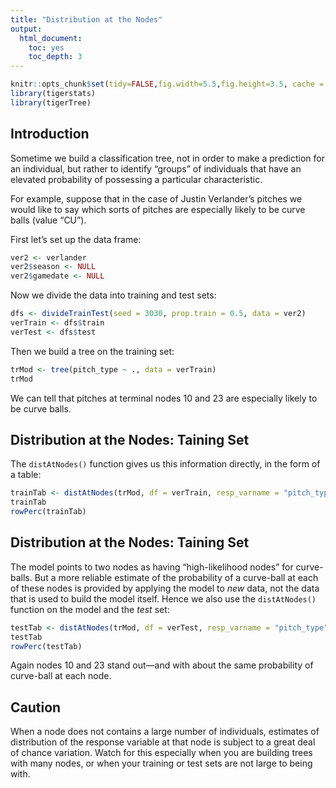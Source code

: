 ```yaml
---
title: "Distribution at the Nodes"
output:
  html_document:
    toc: yes
    toc_depth: 3
---
```


```r
knitr::opts_chunk$set(tidy=FALSE,fig.width=5.5,fig.height=3.5, cache = TRUE)
library(tigerstats)
library(tigerTree)
```

## Introduction

Sometime we build a classification tree, not in order to make a prediction for an individual, but rather to identify "groups" of individuals that have an elevated probability of possessing a particular characteristic.

For example, suppose that in the case of Justin Verlander's pitches we would like to say which sorts of pitches are especially likely to be curve balls (value "CU").

First let's set up the data frame:

```r
ver2 <- verlander
ver2$season <- NULL
ver2$gamedate <- NULL
```

Now we divide the data into training and test sets:

```r
dfs <- divideTrainTest(seed = 3030, prop.train = 0.5, data = ver2)
verTrain <- dfs$train
verTest <- dfs$test
```

Then we build a tree on the training set:

```r
trMod <- tree(pitch_type ~ ., data = verTrain)
trMod
```

We can tell that pitches at terminal nodes 10 and 23 are especially likely to be curve balls.

## Distribution at the Nodes:  Taining Set

The `distAtNodes()` function gives us this information directly, in the form of a table:

```r
trainTab <- distAtNodes(trMod, df = verTrain, resp_varname = "pitch_type")
trainTab
rowPerc(trainTab)
```

## Distribution at the Nodes:  Taining Set

The model points to two nodes as having "high-likelihood nodes" for curve-balls.  But a more reliable estimate of the probability of a curve-ball at each of these nodes  is provided by applying the model to *new* data, not the data that is used to build the model itself.  Hence we also use the `distAtNodes()` function on the model and the *test* set:

```r
testTab <- distAtNodes(trMod, df = verTest, resp_varname = "pitch_type")
testTab
rowPerc(testTab)
```

Again nodes 10 and 23 stand out---and with about the same probability of curve-ball at each node.

## Caution

When a node does not contains a large number of individuals, estimates of distribution of the response variable at that node is subject to a great deal of chance variation.  Watch for this especially when you are building trees with many nodes, or when your training or test sets are not large to being with. 










